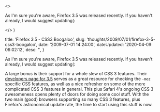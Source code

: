 

  <>
    <p>
      As I'm sure you're aware, Firefox 3.5 was released recently. If you
      haven't already, I would suggest updating(&#58;
    </p>
  </>
)


  title: 'Firefox 3.5 - CSS3 Boogaloo',
  slug: 'thoughts/2009/07/01/firefox-3-5-css3-boogaloo',
  date: '2009-07-01 14:24:00',
  dateUpdated: '2020-04-09 09:02:12',
  desc: '',
}

As I'm sure you're aware, Firefox 3.5 was released recently. If you haven't already, I would suggest updating(:

A large bonus is their support for a whole slew of CSS 3 features. Their [developers page for 3.5](https://developer.mozilla.org/En/Firefox_3.5_for_developers) serves as a great resource for checking the `-moz` specific CSS features, as well as a nice refresher on some of the more complicated CSS 3 features in general. This plus Safari 4's ongoing CSS 3 awesomeness opens plenty of doors for doing some cool stuff. With the two main (good) browsers supporting so many CSS 3 features, plus Firefox's astronomical update rate, the time to start using this stuff is now.
